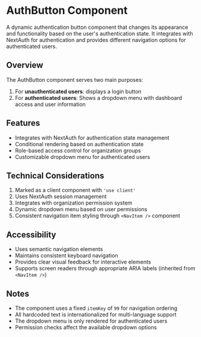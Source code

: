 
<Meta title="3 Components/Molecules/Auth Button" component={AuthButton} />

# AuthButton Component

A dynamic authentication button component that changes its appearance and functionality based on the user's authentication state.
It integrates with NextAuth for authentication and provides different navigation options for authenticated users.

## Overview

The AuthButton component serves two main purposes:

1. For **unauthenticated users**: displays a login button
2. For **authenticated users**: Shows a dropdown menu with dashboard access and user information

## Features

- Integrates with NextAuth for authentication state management
- Conditional rendering based on authentication state
- Role-based access control for organization groups
- Customizable dropdown menu for authenticated users

## Technical Considerations

1. Marked as a client component with `'use client'`
2. Uses NextAuth session management
3. Integrates with organization permission system
4. Dynamic dropdown menu based on user permissions
5. Consistent navigation item styling through `<NavItem />` component

## Accessibility

- Uses semantic navigation elements
- Maintains consistent keyboard navigation
- Provides clear visual feedback for interactive elements
- Supports screen readers through appropriate ARIA labels (inherited from `<NavItem />`)

## Notes

- The component uses a fixed `itemKey` of `99` for navigation ordering
- All hardcoded text is internationalized for multi-language support
- The dropdown menu is only rendered for authenticated users
- Permission checks affect the available dropdown options
